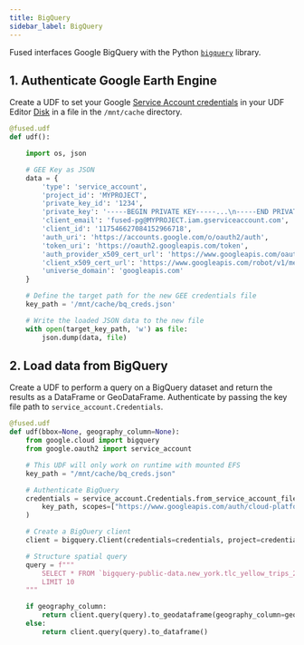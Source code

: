 ```yaml
---
title: BigQuery
sidebar_label: BigQuery
---
```




Fused interfaces <Tag color="#3399ff">Google BigQuery</Tag> with the Python [`bigquery`](https://cloud.google.com/python/docs/reference/bigquery/latest) library.

## 1. Authenticate Google Earth Engine

Create a UDF to set your Google [Service Account credentials](https://developers.google.com/earth-engine/guides/service_account) in your UDF Editor [Disk](/core-concepts/content-management/file-system/#mntcache-disk) in a file in the `/mnt/cache` directory.

```python showLineNumbers
@fused.udf
def udf():

    import os, json

    # GEE Key as JSON
    data = {
        'type': 'service_account',
        'project_id': 'MYPROJECT',
        'private_key_id': '1234',
        'private_key': '-----BEGIN PRIVATE KEY-----...\n-----END PRIVATE KEY-----\n',
        'client_email': 'fused-pg@MYPROJECT.iam.gserviceaccount.com',
        'client_id': '117546627084152966718',
        'auth_uri': 'https://accounts.google.com/o/oauth2/auth',
        'token_uri': 'https://oauth2.googleapis.com/token',
        'auth_provider_x509_cert_url': 'https://www.googleapis.com/oauth2/v1/certs',
        'client_x509_cert_url': 'https://www.googleapis.com/robot/v1/metadata/x509/fused-pg%40MYPROJECT.iam.gserviceaccount.com',
        'universe_domain': 'googleapis.com'
    }

    # Define the target path for the new GEE credentials file
    key_path = '/mnt/cache/bq_creds.json'

    # Write the loaded JSON data to the new file
    with open(target_key_path, 'w') as file:
        json.dump(data, file)
```

## 2. Load data from BigQuery

Create a UDF to perform a query on a BigQuery dataset and return the results as a DataFrame or GeoDataFrame. Authenticate by passing the key file path to `service_account.Credentials`.

```python showLineNumbers
@fused.udf
def udf(bbox=None, geography_column=None):
    from google.cloud import bigquery
    from google.oauth2 import service_account

    # This UDF will only work on runtime with mounted EFS
    key_path = "/mnt/cache/bq_creds.json"

    # Authenticate BigQuery
    credentials = service_account.Credentials.from_service_account_file(
        key_path, scopes=["https://www.googleapis.com/auth/cloud-platform"]
    )

    # Create a BigQuery client
    client = bigquery.Client(credentials=credentials, project=credentials.project_id)

    # Structure spatial query
    query = f"""
        SELECT * FROM `bigquery-public-data.new_york.tlc_yellow_trips_2015`
        LIMIT 10
    """

    if geography_column:
        return client.query(query).to_geodataframe(geography_column=geography_column)
    else:
        return client.query(query).to_dataframe()
```
